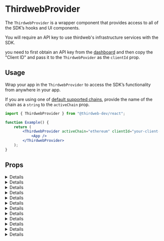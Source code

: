 
# ThirdwebProvider

The `ThirdwebProvider` is a wrapper component that provides access to all of the SDK&rsquo;s hooks and UI components.

<Callout variant='info' title="API Key">

You will require an API key to use thirdweb's infrastructure services with the SDK.

you need to first obtain an API key from the [dashboard](https://thirdweb.com/dashboard) and then copy the "Client ID" and pass it to the `ThirdwebPovider` as the `clientId` prop.

</Callout>

## Usage

Wrap your app in the `ThirdwebProvider` to access the SDK&rsquo;s functionality from anywhere in your app.

If you are using one of [default supported chains](#default-chains), provide the name of the chain as a `string` to the `activeChain` prop.

<DefaultChainsMDX />

```jsx
import { ThirdwebProvider } from "@thirdweb-dev/react";

function Example() {
	return (
		<ThirdwebProvider activeChain="ethereum" clientId="your-client-id">
			<App />
		</ThirdwebProvider>
	);
}
```

## Props

<Details id="activeChain" summary="activeChain" tags={["Optional"]}>
	<ActiveChainMDX />
</Details>

<Details id="authConfig" summary="authConfig" tags={["Optional"]}>
	<AuthConfigMDX />
</Details>

<Details id="autoConnect" summary="autoConnect" tags={["Optional"]}>
	<AutoConnectMDX />
</Details>

<Details id="clientId" summary="clientId" tags={["Recommended", "Optional"]}>
	<ClientIdMDX />
</Details>

<Details id="dAppMeta" summary="dAppMeta" tags={["Optional"]}>
	<DappMetaMDX />
</Details>

<Details id="locale" summary="locale" tags={["Optional"]}>
	<LocaleMDX />
</Details>

<Details id="queryClient" summary="queryClient" tags={["Optional"]}>
	<QueryClientMDX />
</Details>

<Details id="sdkOptions" summary="sdkOptions" tags={["Optional"]}>
	<SDKOptionsMDX />
</Details>

<Details id="storageInterface" summary="storageInterface" tags={["Optional"]}>
	<StorageInterfaceMDX />
</Details>

<Details id="supportedChains" summary="supportedChains" tags={["Optional"]}>
	<SupportedChainsMDX />
</Details>

<Details id="supportedWallets" summary="supportedWallets" tags={["Optional"]}>
	<SupportedWalletsMDX />
</Details>

<Details id="theme" summary="theme" tags={["Optional"]}>
	<ThemeMDX />
</Details>
